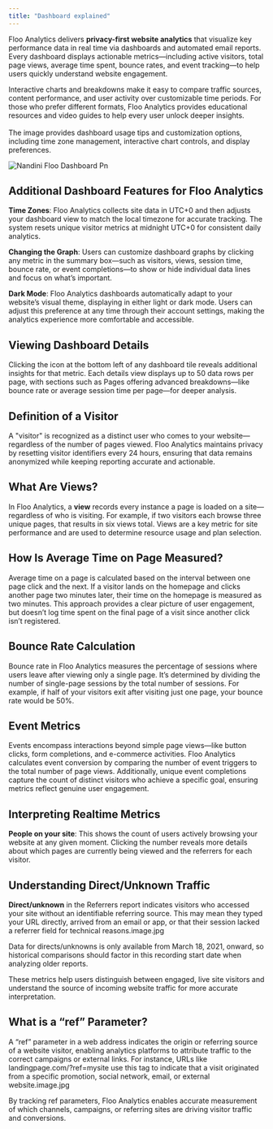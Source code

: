 ```yaml
---
title: "Dashboard explained"
---
```


Floo Analytics delivers **privacy-first website analytics** that visualize key performance data in real time via dashboards and automated email reports. Every dashboard displays actionable metrics—including active visitors, total page views, average time spent, bounce rates, and event tracking—to help users quickly understand website engagement.

Interactive charts and breakdowns make it easy to compare traffic sources, content performance, and user activity over customizable time periods. For those who prefer different formats, Floo Analytics provides educational resources and video guides to help every user unlock deeper insights.\
\
The image provides dashboard usage tips and customization options, including time zone management, interactive chart controls, and display preferences.

![Nandini Floo Dashboard Pn](/images/nandini-floo-dashboard.png)

## Additional Dashboard Features for Floo Analytics

**Time Zones**: Floo Analytics collects site data in UTC\+0 and then adjusts your dashboard view to match the local timezone for accurate tracking. The system resets unique visitor metrics at midnight UTC\+0 for consistent daily analytics.

**Changing the Graph**: Users can customize dashboard graphs by clicking any metric in the summary box—such as visitors, views, session time, bounce rate, or event completions—to show or hide individual data lines and focus on what’s important.

**Dark Mode**: Floo Analytics dashboards automatically adapt to your website’s visual theme, displaying in either light or dark mode. Users can adjust this preference at any time through their account settings, making the analytics experience more comfortable and accessible.

## Viewing Dashboard Details

Clicking the icon at the bottom left of any dashboard tile reveals additional insights for that metric. Each details view displays up to 50 data rows per page, with sections such as Pages offering advanced breakdowns—like bounce rate or average session time per page—for deeper analysis.

## Definition of a Visitor

A "visitor" is recognized as a distinct user who comes to your website—regardless of the number of pages viewed. Floo Analytics maintains privacy by resetting visitor identifiers every 24 hours, ensuring that data remains anonymized while keeping reporting accurate and actionable.

## What Are Views?

In Floo Analytics, a **view** records every instance a page is loaded on a site—regardless of who is visiting. For example, if two visitors each browse three unique pages, that results in six views total. Views are a key metric for site performance and are used to determine resource usage and plan selection.

## How Is Average Time on Page Measured?

Average time on a page is calculated based on the interval between one page click and the next. If a visitor lands on the homepage and clicks another page two minutes later, their time on the homepage is measured as two minutes. This approach provides a clear picture of user engagement, but doesn’t log time spent on the final page of a visit since another click isn’t registered.

## Bounce Rate Calculation

Bounce rate in Floo Analytics measures the percentage of sessions where users leave after viewing only a single page. It’s determined by dividing the number of single-page sessions by the total number of sessions. For example, if half of your visitors exit after visiting just one page, your bounce rate would be 50%.

## Event Metrics

Events encompass interactions beyond simple page views—like button clicks, form completions, and e-commerce activities. Floo Analytics calculates event conversion by comparing the number of event triggers to the total number of page views. Additionally, unique event completions capture the count of distinct visitors who achieve a specific goal, ensuring metrics reflect genuine user engagement.

## Interpreting Realtime Metrics

**People on your site**: This shows the count of users actively browsing your website at any given moment. Clicking the number reveals more details about which pages are currently being viewed and the referrers for each visitor.

## Understanding Direct/Unknown Traffic

**Direct/unknown** in the Referrers report indicates visitors who accessed your site without an identifiable referring source. This may mean they typed your URL directly, arrived from an email or app, or that their session lacked a referrer field for technical reasons.image.jpg

Data for directs/unknowns is only available from March 18, 2021, onward, so historical comparisons should factor in this recording start date when analyzing older reports.

These metrics help users distinguish between engaged, live site visitors and understand the source of incoming website traffic for more accurate interpretation.

## What is a “ref” Parameter?

A “ref” parameter in a web address indicates the origin or referring source of a website visitor, enabling analytics platforms to attribute traffic to the correct campaigns or external links. For instance, URLs like landingpage.com/?ref=mysite use this tag to indicate that a visit originated from a specific promotion, social network, email, or external website.image.jpg

By tracking ref parameters, Floo Analytics enables accurate measurement of which channels, campaigns, or referring sites are driving visitor traffic and conversions.
